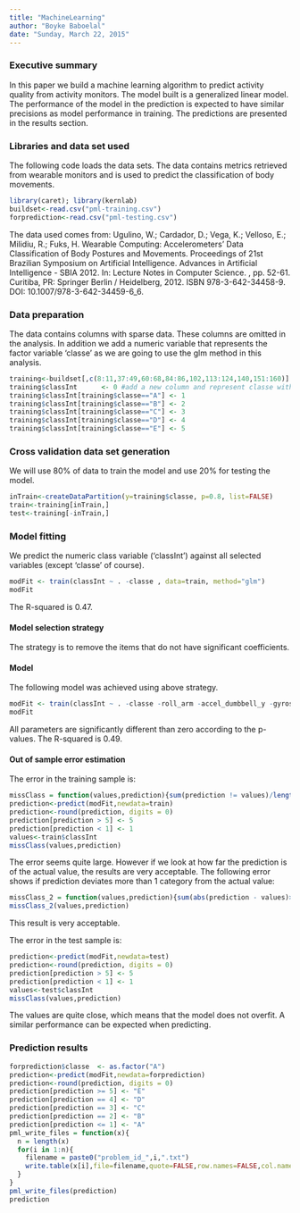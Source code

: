 ```yaml
---
title: "MachineLearning"
author: "Boyke Baboelal"
date: "Sunday, March 22, 2015"
---
```

### Executive summary
In this paper we build a machine learning algorithm to predict activity quality from activity monitors. The model built is a generalized linear model. The performance of the model in the prediction is expected to have similar precisions as model performance in training. The predictions are presented in the results section.

### Libraries and data set used
The following code loads the data sets. The data contains metrics retrieved from wearable monitors and is used to predict the classification of body movements.

```r
library(caret); library(kernlab)
buildset<-read.csv("pml-training.csv")
forprediction<-read.csv("pml-testing.csv")
```

The data used comes from: Ugulino, W.; Cardador, D.; Vega, K.; Velloso, E.; Milidiu, R.; Fuks, H. Wearable Computing: Accelerometers' Data Classification of Body Postures and Movements. Proceedings of 21st Brazilian Symposium on Artificial Intelligence. Advances in Artificial Intelligence - SBIA 2012. In: Lecture Notes in Computer Science. , pp. 52-61. Curitiba, PR: Springer Berlin / Heidelberg, 2012. ISBN 978-3-642-34458-9. DOI: 10.1007/978-3-642-34459-6_6.

### Data preparation
The data contains columns with sparse data. These columns are omitted in the analysis. In addition we add a numeric variable that represents the factor variable 'classe' as we are going to use the glm method in this analysis.

```r
training<-buildset[,c(8:11,37:49,60:68,84:86,102,113:124,140,151:160)] #subsetting data
training$classInt      <- 0 #add a new column and represent classe with numeric values
training$classInt[training$classe=="A"] <- 1
training$classInt[training$classe=="B"] <- 2
training$classInt[training$classe=="C"] <- 3
training$classInt[training$classe=="D"] <- 4
training$classInt[training$classe=="E"] <- 5
```

### Cross validation data set generation
We will use 80% of data to train the model and use 20% for testing the model.

```r
inTrain<-createDataPartition(y=training$classe, p=0.8, list=FALSE)
train<-training[inTrain,]
test<-training[-inTrain,]
```

### Model fitting

We predict the numeric class variable ('classInt') against all selected variables (except 'classe' of course).

```r
modFit <- train(classInt ~ . -classe , data=train, method="glm")
modFit
```
The R-squared is 0.47.

#### Model selection strategy
The strategy is to remove the items that do not have significant coefficients.

#### Model
The following model was achieved using above strategy.

```r
modFit <- train(classInt ~ . -classe -roll_arm -accel_dumbbell_y -gyros_forearm_y , data=train, method="glm")
modFit
```

All parameters are significantly different than zero according to the p-values. The R-squared is 0.49.

#### Out of sample error estimation
The error in the training sample is:
```r
missClass = function(values,prediction){sum(prediction != values)/length(values)}
prediction<-predict(modFit,newdata=train)
prediction<-round(prediction, digits = 0)
prediction[prediction > 5] <- 5
prediction[prediction < 1] <- 1
values<-train$classInt
missClass(values,prediction)
```
The error seems quite large. However if we look at how far the prediction is of the actual value, the results are very acceptable. The following error shows if prediction deviates more than 1 category from the actual value:

```r
missClass_2 = function(values,prediction){sum(abs(prediction - values)>1)/length(values)}
missClass_2(values,prediction)
```

This result is very acceptable.

The error in the test sample is:

```r
prediction<-predict(modFit,newdata=test)
prediction<-round(prediction, digits = 0)
prediction[prediction > 5] <- 5
prediction[prediction < 1] <- 1
values<-test$classInt
missClass(values,prediction)
```
The values are quite close, which means that the model does not overfit. A similar performance can be expected when predicting.

### Prediction results

```r
forprediction$classe  <- as.factor("A")
prediction<-predict(modFit,newdata=forprediction)
prediction<-round(prediction, digits = 0)
prediction[prediction >= 5] <- "E"
prediction[prediction == 4] <- "D"
prediction[prediction == 3] <- "C"
prediction[prediction == 2] <- "B"
prediction[prediction <= 1] <- "A"
pml_write_files = function(x){
  n = length(x)
  for(i in 1:n){
    filename = paste0("problem_id_",i,".txt")
    write.table(x[i],file=filename,quote=FALSE,row.names=FALSE,col.names=FALSE)
  }
}
pml_write_files(prediction)
prediction
```

